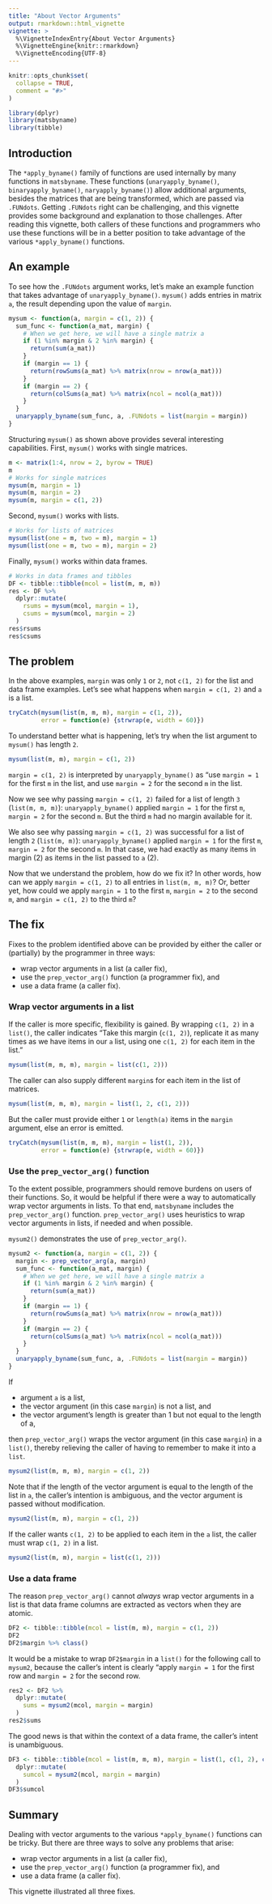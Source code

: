 ```yaml
---
title: "About Vector Arguments"
output: rmarkdown::html_vignette
vignette: >
  %\VignetteIndexEntry{About Vector Arguments}
  %\VignetteEngine{knitr::rmarkdown}
  %\VignetteEncoding{UTF-8}
---
```


```r
knitr::opts_chunk$set(
  collapse = TRUE,
  comment = "#>"
)
```

```r
library(dplyr)
library(matsbyname)
library(tibble)
```

## Introduction

The `*apply_byname()` family of functions are used internally by many functions in `matsbyname`.
These functions
(`unaryapply_byname()`, `binaryapply_byname()`, `naryapply_byname()`)
allow additional arguments, besides the matrices that are being transformed, 
which are passed via `.FUNdots`.
Getting `.FUNdots` right can be challenging, and 
this vignette provides some background and explanation
to those challenges.
After reading this vignette, 
both callers of these functions and programmers who use these functions
will be in a better position 
to take advantage 
of the various `*apply_byname()` functions.


## An example

To see how the `.FUNdots` argument works, 
let's make an example function that takes advantage of `unaryapply_byname()`.
`mysum()` adds entries in matrix `a`, 
the result depending upon the value of `margin`. 

```r
mysum <- function(a, margin = c(1, 2)) {
  sum_func <- function(a_mat, margin) {
    # When we get here, we will have a single matrix a
    if (1 %in% margin & 2 %in% margin) {
      return(sum(a_mat))
    }
    if (margin == 1) {
      return(rowSums(a_mat) %>% matrix(nrow = nrow(a_mat)))
    }
    if (margin == 2) {
      return(colSums(a_mat) %>% matrix(ncol = ncol(a_mat)))
    }
  }
  unaryapply_byname(sum_func, a, .FUNdots = list(margin = margin))
}
```

Structuring `mysum()` as shown above provides several interesting capabilities.
First, `mysum()` works with single matrices.

```r
m <- matrix(1:4, nrow = 2, byrow = TRUE)
m
# Works for single matrices
mysum(m, margin = 1)
mysum(m, margin = 2)
mysum(m, margin = c(1, 2))
```

Second, `mysum()` works with lists.

```r
# Works for lists of matrices
mysum(list(one = m, two = m), margin = 1)
mysum(list(one = m, two = m), margin = 2)
```

Finally, `mysum()` works within data frames.

```r
# Works in data frames and tibbles
DF <- tibble::tibble(mcol = list(m, m, m))
res <- DF %>% 
  dplyr::mutate(
    rsums = mysum(mcol, margin = 1), 
    csums = mysum(mcol, margin = 2)
  )
res$rsums
res$csums
```


## The problem

In the above examples, `margin` was only `1` or `2`, not `c(1, 2)` for the list and data frame examples.
Let's see what happens when `margin = c(1, 2)` and `a` is a list.

```r
tryCatch(mysum(list(m, m, m), margin = c(1, 2)), 
         error = function(e) {strwrap(e, width = 60)})
```

To understand better what is happening, let's try when the list argument to `mysum()` has length `2`.

```r
mysum(list(m, m), margin = c(1, 2))
```

`margin = c(1, 2)` is interpreted by `unaryapply_byname()` as 
"use `margin = 1` for the first `m` in the list, and
use `margin = 2` for the second `m` in the list.

Now we see why passing `margin = c(1, 2)` failed for a list of length `3` (`list(m, m, m)`):
`unaryapply_byname()` applied `margin = 1` for the first `m`, `margin = 2` for the second `m`.
But the third `m` had no margin available for it.

We also see why passing `margin = c(1, 2)` was successful for a list of length `2` (`list(m, m)`):
`unaryapply_byname()` applied `margin = 1` for the first `m`, `margin = 2` for the second `m`.
In that case, we had exactly as many items in margin (2) as items in the list passed to `a` (2).

Now that we understand the problem, how do we fix it?
In other words, how can we apply `margin = c(1, 2)` to all entries in `list(m, m, m)`?
Or, better yet, how could we apply 
`margin = 1` to the first `m`, 
`margin = 2` to the second `m`, and
`margin = c(1, 2)` to the third `m`?


## The fix

Fixes to the problem identified above can be provided by either the caller or (partially) by the programmer
in three ways:

* wrap vector arguments in a list (a caller fix), 
* use the `prep_vector_arg()` function (a programmer fix), and 
* use a data frame (a caller fix).


### Wrap vector arguments in a list

If the caller is more specific, flexibility is gained.
By wrapping `c(1, 2)` in a `list()`, the caller indicates 
"Take this margin (`c(1, 2)`), 
replicate it as many times as we have items in our `a` list, 
using one `c(1, 2)` for each item in the list."

```r
mysum(list(m, m, m), margin = list(c(1, 2)))
```

The caller can also supply different `margin`s for each item in the list of matrices.

```r
mysum(list(m, m, m), margin = list(1, 2, c(1, 2)))
```

But the caller must provide either `1` or `length(a)` items in the `margin` argument, 
else an error is emitted.

```r
tryCatch(mysum(list(m, m, m), margin = list(1, 2)), 
         error = function(e) {strwrap(e, width = 60)})
```

### Use the `prep_vector_arg()` function

To the extent possible, programmers should remove burdens on users of their functions.
So, it would be helpful if there were a way to automatically wrap vector arguments in lists.
To that end, `matsbyname` includes the `prep_vector_arg()` function.
`prep_vector_arg()` uses heuristics to wrap vector arguments in lists, 
if needed and when possible.

`mysum2()` demonstrates the use of `prep_vector_arg()`.

```r
mysum2 <- function(a, margin = c(1, 2)) {
  margin <- prep_vector_arg(a, margin)
  sum_func <- function(a_mat, margin) {
    # When we get here, we will have a single matrix a
    if (1 %in% margin & 2 %in% margin) {
      return(sum(a_mat))
    }
    if (margin == 1) {
      return(rowSums(a_mat) %>% matrix(nrow = nrow(a_mat)))
    }
    if (margin == 2) {
      return(colSums(a_mat) %>% matrix(ncol = ncol(a_mat)))
    }
  }
  unaryapply_byname(sum_func, a, .FUNdots = list(margin = margin))
}
```

If 

* argument `a` is a list, 
* the vector argument (in this case `margin`) is not a list, and
* the vector argument's length is greater than 1 but not equal to the length of a,

then `prep_vector_arg()` wraps the vector argument (in this case `margin`)
in a `list()`, thereby relieving the caller of having to remember to 
make it into a `list`.

```r
mysum2(list(m, m, m), margin = c(1, 2))
```

Note that if the length of the vector argument is equal to the length of the list in `a`,
the caller's intention is ambiguous, and 
the vector argument is passed without modification.

```r
mysum2(list(m, m), margin = c(1, 2))
```

If the caller wants `c(1, 2)` to be applied to each item in the `a` list,
the caller must wrap `c(1, 2)` in a list.

```r
mysum2(list(m, m), margin = list(c(1, 2)))
```


### Use a data frame

The reason `prep_vector_arg()` cannot *always* wrap vector arguments in a list
is that data frame columns are extracted as vectors when they are atomic.

```r
DF2 <- tibble::tibble(mcol = list(m, m), margin = c(1, 2))
DF2
DF2$margin %>% class()
```

It would be a mistake to wrap `DF2$margin` in a `list()` 
for the following call to `mysum2`, because
the caller's intent is clearly 
"apply `margin = 1` for the first row and 
`margin = 2` for the second row.

```r
res2 <- DF2 %>% 
  dplyr::mutate(
    sums = mysum2(mcol, margin = margin)
  )
res2$sums
```

The good news is that within the context of a data frame, the caller's intent is unambiguous.

```r
DF3 <- tibble::tibble(mcol = list(m, m, m), margin = list(1, c(1, 2), c(1, 2))) %>% 
  dplyr::mutate(
    sumcol = mysum2(mcol, margin = margin)
  )
DF3$sumcol
```

## Summary

Dealing with vector arguments to the various `*apply_byname()` functions can be tricky.
But there are three ways to solve any problems that arise:

* wrap vector arguments in a list (a caller fix), 
* use the `prep_vector_arg()` function (a programmer fix), and 
* use a data frame (a caller fix).

This vignette illustrated all three fixes.


